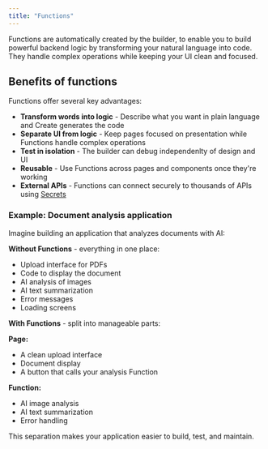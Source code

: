 ```yaml
---
title: "Functions"
---
```


Functions are automatically created by the builder, to enable you to build powerful backend logic by transforming your natural language into code. They handle complex operations while keeping your UI clean and focused.


## Benefits of functions

Functions offer several key advantages:

- **Transform words into logic** - Describe what you want in plain language and Create generates the code
- **Separate UI from logic** - Keep pages focused on presentation while Functions handle complex operations
- **Test in isolation** - The builder can debug independenlty of design and UI
- **Reusable** - Use Functions across pages and components once they're working
- **External APIs** - Functions can connect securely to thousands of APIs using [Secrets](#secrets)


### Example: Document analysis application

Imagine building an application that analyzes documents with AI:

**Without Functions** - everything in one place:
- Upload interface for PDFs
- Code to display the document
- AI analysis of images
- AI text summarization
- Error messages
- Loading screens

**With Functions** - split into manageable parts:

**Page:**
- A clean upload interface
- Document display
- A button that calls your analysis Function

**Function:**
- AI image analysis
- AI text summarization
- Error handling

This separation makes your application easier to build, test, and maintain.
